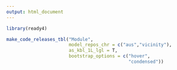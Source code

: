 ```yaml
---
output: html_document
---
```


```r
library(ready4)
```

```r
make_code_releases_tbl("Module",
                       model_repos_chr = c("aus","vicinity"),
                       as_kbl_1L_lgl = T,
                       bootstrap_options = c("hover", 
                                             "condensed"))
```



